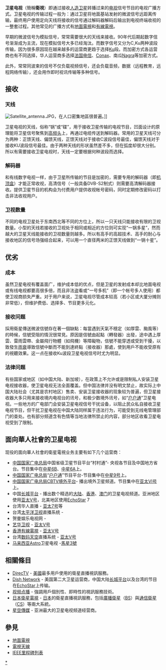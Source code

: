 {{Multiple issues|
{{Unreferenced |time=2010-06-04T10:27:42+00:00 }}
{{wwv|area=大中華區}}
{{Expand language|1=eo|status=yes|time=2022-02-04T02:21:37+00:00}}
}}
{{noteTA
|G1=Communication
|1=zh-hans:视频点播;zh-hk:自選影像;zh-tw:隨選視訊;
|2=zh-hans:卫;zh-hk:衞;zh-mo:衞;zh-tw:衛;
}}
{{For|前称为“卫星电视”的电视机构|福斯传媒集团 (亚太)}}
'''卫星电视'''（簡稱'''衛視'''）即通过接收[[人造卫星|人造卫星]]转播过来的[[电视|电视]]信号节目的电视广播方式。卫星电视的传输过程一般为：通过卫星将地面基站发射的微波信号远距离传输，最终用户使用定向天线将接收的信号通过解码器解码后输出到电视终端收视的一整套过程。其他常见的广播方式有[[地面電視|地面電視]]和[[有線電視|有線電視]]。

早期的微波信号为模拟信号，常常需要很大的天线来接收。90年代后期起数字信号渐渐成为主流，现在模拟信号大多已经淘汰。而数字信号又分为C,Ku两种波段传输，因为很多原因现在越来越多的运营商更趋于选择[[Ku|Ku]]段。而加密方式各运营商也有不同选择，华人运营商多选择[[法国电信|法国电信]]、[[Conax|Conax]]、南瓜[[Nagra|Nagra]]等加密方式。

此外，常常同波束的信号不仅负载视频信号，还会负载音频，数据（远程教育，远程网络传输），还会用作即时视讯传输等多种信号。

==接收==
===天线===
[[File:Satellite_antenna.JPG|thumb]]，在人口密集地區很普遍。]]

卫星电视的天线，俗称“锅”或“碟”，用于接收卫星传输的电视节目，凹面设计的原理能将卫星信号聚焦到[[高频头|高频头]]上，再通过电缆传送到解码器。常用的卫星天线可分为两种：正馈天线、偏馈天线，正馈天线对于接收C波段信号最佳，偏馈天线对于接收KU波段信号最佳。由于两种天线的形状虽然差不多，但在弧度却很大分别。所以有需要接收卫星电视时，天线一定要根据何种波段而选择。

===解码器===
和有线数字电视一样，由于卫星所传输的节目是加密的，需要专用的解码器（即[[机顶盒|机顶盒]]）才能正常收视，高清信号（一般具备DVB-S2制式）则需要高清解码器接收。提供卫星节目的机构会为付费用户提供收视帐号密码，同时定期修改密码以打击非法收视用户。

===卫视数量===
不同的电视卫星处于东南西北等不同的方位上，所以一只天线只能接收有限的卫视数量。小型的天线若接收的卫视处于相同或相近的方位则可实现“一锅多星”，然而越大的卫星天线能接收的卫视数量则越多。所以有高手的高超技术、高手的耐心与接收地区的信号场强结合起来，可以用一个直径两米的正馈天线做到“一锅十星”。

==优劣==
===成本===
虽然卫星电视有覆盖面广，维护成本低的优点，但是卫星的发射成本却比地面电视或有线电视都要高很多倍，而且非法盗看或“一号多机”（即一个帐号多人使用）都使卫视商损失严重。对于用户来说，卫星电视尽管成本较高（若小区或大厦分摊则非常低），但维护费低、选择多、节目更多元化。

===接收问题===
採用衛星傳送微波信號存在著一個缺點：每當遇到天氣不穩定（如厚雲、颱風等）的時候，信號受阻的情況很常見。原因是信號由起點（轉發器）出發，途中遇上厚雲、雷雨雲帶、金屬飛行物體（如飛機）等障礙物，信號不能穿透或受到干擾，以致發生[[雨衰|雨衰]]導致信號中斷而不能到達終點（接收器）那處，使到用戶不能收受原有的視聽效果。这一点在接收Ku波段卫星电视信号时尤为明显。

===法律问题===
有些国家或地区（如中国大陆、新加坡），在政策上不允许或是限制私人安装卫星电视接收器，使卫星电视无法全面覆盖。但中国法律并没有明文禁止，故实际上中国大陆社会（尤其是农村地区）售卖、安装卫星接收器的现象较为普遍，但卫星接收器大多只用来接收境内电视台的讯号，和极少数境外讯号，如“[[户户通|户户通]]”卫星电视。一些地方的广电部门会安装卫星电视信号干扰设备，以阻止民众私自接收卫星电视节目，但干扰卫星电视在中国大陆同样属于违法行为，可能受到无线电管理部门的查处。也有部分频道含有色情等当地法律所禁止的内容，部分地区收看卫星电视受到了限制。

==面向華人社會的卫星电视==
现役的面向華人社會的衛星電視业务主要有如下几个运营商： 
*[[中国国家广电总局|中国国家广电总局]]中国省级卫星节目平台“村村通”- 央视各节目及中国地方省台。节目集中在[[中星6B|中星6B]]、[[中星6A|中星6A]]上。
*[[中国国家广电总局|中国国家广电总局]]“[[户户通|户户通]]”节目平台-节目集中在[[中星9号|中星9号]]上。
*[[中国国家广电总局|中国国家广电总局]][[中视卫星电视节目有限责任公司|CBTV境外平台]]- 播出境外卫星频道。节目集中在[[亚太VI号|亚太VI号]]上。
*中国[[长城平台|长城平台]] - 播出数个精选的[[大陆|大陆]]、[[香港|香港]]、[[澳门|澳门]]的卫星电视频道。亚洲地区使用[[亚太V号|亚太V号]]，北美地区使用[[EchoStar|EchoStar]] 7
*台湾华人直播 - [[亚太7号|亚太7号]]等
*台湾[[太平洋卫视|太平洋卫视]]直播系统 - 
*贺曼娱乐电视网 - 
*[[艺华卫视|艺华卫视]] - [[亚太V号|亚太V号]]
*[[香港有線電視|香港有線電視]] - [[亚太V号|亚太V号]]
*台湾[[数码天空|数码天空]]直播系统 - [[亚太V号|亚太V号]]
*[[马来西亚|马来西亚]][[Astro|Astro]]卫星电视 -[[馬星3號|馬星3號]]

==相關條目==
*[[DirecTV|DirecTV]] - [[美國|美國]]最多用戶使用的衛星直播視訊服務。
*[[Dish_Network|Dish Network]] - 美国第二大卫星运营商，中国大陆[[长城平台|长城平台]]以及台湾的节目在[[EchoStar|EchoStar]]上传输。
*[[隨選視訊|视频点播]] - 強調用戶個別性、即時性的視訊服務技術。
*[[日本衛星電視|日本衛星電視]] - [[日本|日本]]的衛星直播視訊服務，包括[[廣播衛星|廣播衛星]]（[[BS|BS]]）與[[通信衛星|通信衛星]]（[[通信衛星|CS]]）等兩大系統。
*[[星空傳媒|星空傳媒]] - 亚洲最大的卫星电视频道经营商。

==參見==
{{commonscat|Satellite television}}
*[[地面電視|地面電視]]
*[[電視天線|電視天線]]
*[[IEEE里程碑列表|IEEE里程碑列表]]

{{广播}}
{{Authority control}}

[[Category:卫星电视|*]]
